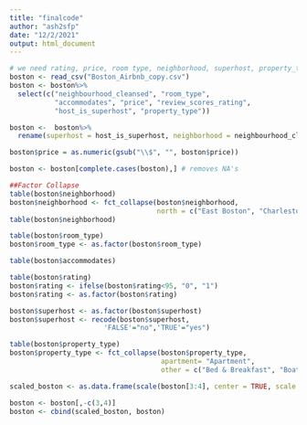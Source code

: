 ---
title: "finalcode"
author: "ash2sfp"
date: "12/2/2021"
output: html_document
---

```{r}
# we need rating, price, room type, neighborhood, superhost, property_type, accomodates
boston <- read_csv("Boston_Airbnb_copy.csv")
boston <- boston%>%
  select(c("neighbourhood_cleansed", "room_type", 
           "accommodates", "price", "review_scores_rating", 
           "host_is_superhost", "property_type"))

boston <-  boston%>%
  rename(superhost = host_is_superhost, neighborhood = neighbourhood_cleansed, rating=review_scores_rating)

boston$price = as.numeric(gsub("\\$", "", boston$price))

boston <- boston[complete.cases(boston),] # removes NA's

##Factor Collapse
table(boston$neighborhood)
boston$neighborhood <- fct_collapse(boston$neighborhood, 
                                    north = c("East Boston", "Charlestown", "Allston", "Brighton", "Fenway", "Back Bay", "Beacon Hill", "West End", "North End", "Chinatown", "Longwood Medical Area", "Bay Village", "Downtown"), south = c("South End", "South Boston", "Mission Hill", "West Roxbury", "Leather District", "Dorchester", "Mattapan", "Hyde Park", "Jamaica Plain", "Roslindale", "Roxbury", "South Boston Waterfront"))
table(boston$neighborhood)

table(boston$room_type)
boston$room_type <- as.factor(boston$room_type)

table(boston$accommodates)

table(boston$rating)
boston$rating <- ifelse(boston$rating<95, "0", "1")
boston$rating <- as.factor(boston$rating)

boston$superhost <- as.factor(boston$superhost)
boston$superhost <- recode(boston$superhost,
                       'FALSE'="no",'TRUE'="yes") 

table(boston$property_type)
boston$property_type <- fct_collapse(boston$property_type, 
                                     apartment= "Apartment",
                                     other = c("Bed & Breakfast", "Boat", "Condominium", "Dorm", "Entire Floor", "Guesthouse", "House", "Loft", "Other", "Townhouse", "Villa"))

scaled_boston <- as.data.frame(scale(boston[3:4], center = TRUE, scale = TRUE))

boston <- boston[,-c(3,4)]
boston <- cbind(scaled_boston, boston)
```

